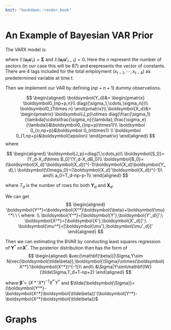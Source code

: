 ```yaml
---
knit: "bookdown::render_book"
---
```


\appendix

# An Example of Bayesian VAR Prior 


The VARX model is: 

```{=tex}
\begin{align}
\boldsymbol{y}_t&=\boldsymbol{c}+\boldsymbol{A}_1 \boldsymbol{y}_{t-1}+\boldsymbol{A}_2+\cdots+\boldsymbol{A}_4\boldsymbol{y}_{t-4}+\boldsymbol{\Gamma}_1\boldsymbol{x}_{t-1}+\boldsymbol{u}_t\\
&=
\begin{bmatrix}
c_1\\
\vdots\\
c_n
\end{bmatrix}
+
\begin{bmatrix}
a_1^{11}&\cdots&a_1^{1n}&\cdots&a_4^{11}&\cdots&a_4^{1n}&\gamma_1^{1}&\cdots&\gamma_4^{1}\\
\vdots&\ddots&\vdots&\ddots&\vdots&\ddots&\vdots&\vdots&\ddots&\vdots\\
a_1^{n1}&\cdots&a_1^{nn}&\cdots&a_4^{n1}&\cdots&a_4^{nn}&\gamma_1^n&\cdots&\gamma_4^n\\
\end{bmatrix}
\begin{bmatrix}
\boldsymbol{y}_{t-1}\\
\vdots\\
\boldsymbol{y}_{t-4}\\
x_{t-1}\\
\vdots\\
x_{t-4}
\end{bmatrix}\\
&+
\begin{bmatrix}
u_{1,t}\\
\vdots\\
u_{n,t}
\end{bmatrix}\\
\end{align}
```
where $\mathbb{E}(\boldsymbol{u}_t\boldsymbol{u}'_t)=\boldsymbol{\Sigma}$ and $\mathbb{E}(\boldsymbol{u}_t\boldsymbol{u'}_{t-1})=0$. Here the $n$ represent the number of sectors (in our case this will be 87) and $\boldsymbol{c}$represents the vector of constants. There are 4 lags included for the total employment $(x_{t-1},\cdots,x_{t-4})$ as predetermined variable at time $t$.


Then we implement our VAR by defining $(np+n+1)$ dummy observations. 

$$
\begin{aligned}
\boldsymbol{Y_d}&=
\begin{pmatrix}
\boldsymbol0_{np+p,n}\\
diag({\sigma_1,\cdots,\sigma_n})\\
\boldsymbol0_{1\times n}
\end{pmatrix}\\
\boldsymbol{X_d}&=
\begin{pmatrix}
\boldsymbol{J_p}\otimes diag(\frac{\sigma_1}{\lambda}\cdots\frac{\sigma_n}{\lambda},\frac{\sigma_e}{\lambda})&\boldsymbol0_{(np+p)\times1}\\
\boldsymbol 0_{n,np+p}&\boldsymbol 0_{n\times1}
\\
\boldsymbol 0_{1,np+p}&\boldsymbol{\epsilon}
\end{pmatrix}
\end{aligned}
$$ where

$$
\begin{aligned}
\boldsymbol{J_p}=diag(1,\cdots,p)\\
\boldsymbol{S_0}=(Y_d-X_d\times B_0)'(Y_d-X_dB_0)\\
\boldsymbol{B_0}=(\boldsymbol{X_d}'\boldsymbol{X_d})^{-1}\boldsymbol{X_d}\boldsymbol{Y_d},\ \boldsymbol{\Omega_0}=(\boldsymbol{X_d}'\boldsymbol{X_d})^{-1}\  and\\
a_0=T_d-np-p-1\\
\end{aligned}
$$ 

where $T_d$ is the number of rows for both $\boldsymbol{Y}_d$ and $\boldsymbol{X}_d$.

We can get 
$$
\begin{aligned}
\boldsymbol{Y^*}=\boldsymbol{X^*}\boldsymbol{\beta}+\boldsymbol{\mu}^*\ \ \  where: \\
\boldsymbol{Y^*}=[\boldsymbol{Y'},\boldsymbol{Y'_d}]';\ \boldsymbol{X^*}=[\boldsymbol{X'},\boldsymbol{X'_d}]';\ \boldsymbol{\mu^*}=[\boldsymbol{\mu'},\boldsymbol{\mu'_d}]'
\end{aligned}
$$


Then we can estimating the BVAR by conducting least squares regression of $\boldsymbol{Y}^*$ on$\boldsymbol{X}^*$. The posterior distribution then has the form of
$$
\begin{aligned}
&vec(\mathbf{\beta})|\Sigma,Y\sim N(vec(\boldsymbol{\tilde\beta}),\boldsymbol{\Sigma}\otimes(\boldsymbol{X^*}'\boldsymbol{X^*})^{-1})\ and\\
&\Sigma|Y\sim\mathbf{IW}(\tilde\Sigma,T_d+T-np+2)
\end{aligned}
$$

where $\boldsymbol{\tilde\beta} =(X*'X*)^{-1}X^{*'}Y^*$ and $\tilde{\boldsymbol{\Sigma}}=(\boldsymbol{Y^*}-\boldsymbol{X^*}\boldsymbol{\tilde\beta})'(\boldsymbol{Y^*}-\boldsymbol{X^*}\boldsymbol{\tilde\beta})$


\newpage



# Graphs 


\graphicspath{ {/Users/elvisyang/Desktop/hon_proj/Disaggregated_Employment/Honours_thesis/figures} }


\begin{figure}[t]
\includegraphics[scale=0.6]{free_19}
\centering
\caption{Employment('000) of 19 sectors in Australia from 2019:Q1 to 2021:Q4}
\label{fig:19}
\end{figure}


\begin{figure}[t]
\includegraphics[scale=0.5]{free_87}
\centering
\caption{Employment('000) of 87 two-digit subsectors in Australia from 2019:Q1 to 2021:Q4}
\label{fig:87}
\end{figure}


\begin{figure}[t]
\includegraphics[scale=0.5]{agg_19}
\centering
\caption{Aggregated Employment(in thousands) for Manufacturing and Mining sector in Australia from 1984:Q4 to 2021:Q4}
\label{fig:a19}
\end{figure}

\begin{figure}[t]
\includegraphics[scale=0.5]{agg_87}
\centering
\caption{Disaaggregate Employment(in thousands) of 87 two-digit subsectors in Manufacturing and Mining sector from 1984:Q4 to 2021:Q4}
\label{fig:a87}
\end{figure}

\begin{figure}[t]
\includegraphics[scale=0.5]{ANZSIC}
\centering
\caption{Australian Industry Pamamid plot by (ANZSIC)}
\label{fig:anzsic}
\end{figure}







